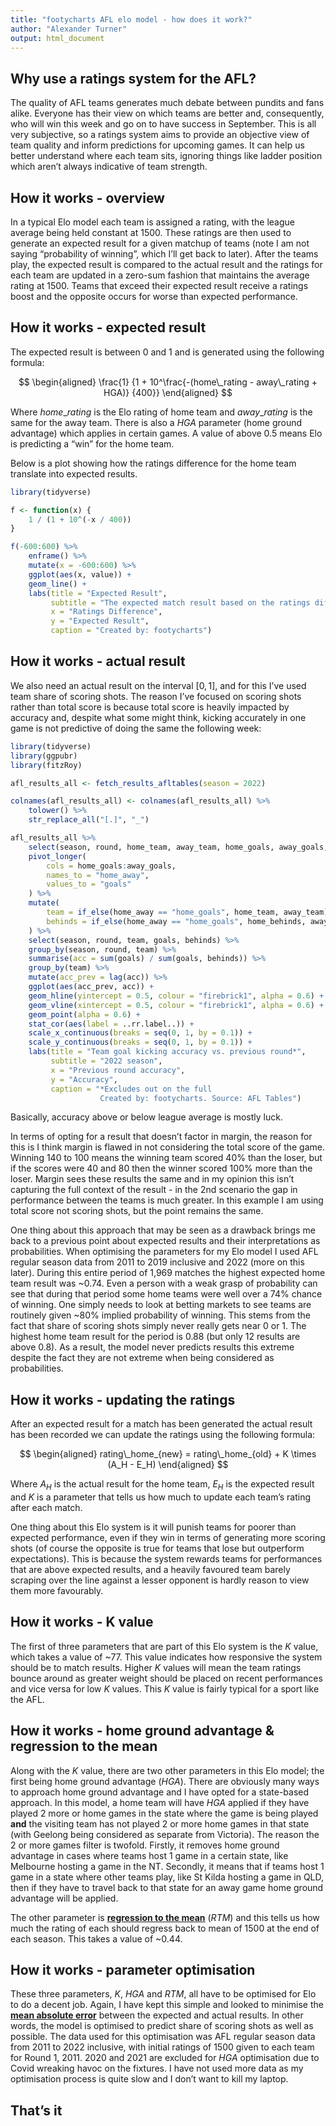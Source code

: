 ```yaml
---
title: "footycharts AFL elo model - how does it work?"
author: "Alexander Turner"
output: html_document
---
```


## Why use a ratings system for the AFL?

The quality of AFL teams generates much debate between pundits and fans alike. Everyone has their view on which teams are better and, consequently, who will win this week and go on to have success in September. This is all very subjective, so a ratings system aims to provide an objective view of team quality and inform predictions for upcoming games. It can help us better understand where each team sits, ignoring things like ladder position which aren't always indicative of team strength. 

## How it works - overview

In a typical Elo model each team is assigned a rating, with the league average being held constant at 1500. These ratings are then used to generate an expected result for a given matchup of teams (note I am not saying "probability of winning", which I'll get back to later). After the teams play, the expected result is compared to the actual result and the ratings for each team are updated in a zero-sum fashion that maintains the average rating at 1500. Teams that exceed their expected result receive a ratings boost and the opposite occurs for worse than expected performance. 

## How it works - expected result

The expected result is between 0 and 1 and is generated using the following formula:

$$
\begin{aligned}
\frac{1} {1 + 10^\frac{-(home\_rating - away\_rating + HGA)} {400}}
\end{aligned}
$$

Where $home\_rating$ is the Elo rating of home team and $away\_rating$ is the same for the away team. There is also a $HGA$ parameter (home ground advantage) which applies in certain games. A value of above 0.5 means Elo is predicting a "win" for the home team. 

Below is a plot showing how the ratings difference for the home team translate into expected results. 

```r
library(tidyverse)

f <- function(x) {
    1 / (1 + 10^(-x / 400))
}

f(-600:600) %>% 
    enframe() %>%
    mutate(x = -600:600) %>% 
    ggplot(aes(x, value)) +
    geom_line() +
    labs(title = "Expected Result",
         subtitle = "The expected match result based on the ratings difference for a home team",
         x = "Ratings Difference",
         y = "Expected Result",
         caption = "Created by: footycharts")
```


## How it works - actual result

We also need an actual result on the interval $[0,1]$, and for this I've used team share of scoring shots. The reason I've focused on scoring shots rather than total score is because total score is heavily impacted by accuracy and, despite what some might think, kicking accurately in one game is not predictive of doing the same the following week:

```r
library(tidyverse)
library(ggpubr)
library(fitzRoy)

afl_results_all <- fetch_results_afltables(season = 2022)

colnames(afl_results_all) <- colnames(afl_results_all) %>% 
    tolower() %>% 
    str_replace_all("[.]", "_")

afl_results_all %>%
    select(season, round, home_team, away_team, home_goals, away_goals, home_behinds, away_behinds) %>%
    pivot_longer(
        cols = home_goals:away_goals,
        names_to = "home_away",
        values_to = "goals"
    ) %>% 
    mutate(
        team = if_else(home_away == "home_goals", home_team, away_team),
        behinds = if_else(home_away == "home_goals", home_behinds, away_behinds)
    ) %>% 
    select(season, round, team, goals, behinds) %>% 
    group_by(season, round, team) %>% 
    summarise(acc = sum(goals) / sum(goals, behinds)) %>% 
    group_by(team) %>% 
    mutate(acc_prev = lag(acc)) %>% 
    ggplot(aes(acc_prev, acc)) +
    geom_hline(yintercept = 0.5, colour = "firebrick1", alpha = 0.6) +
    geom_vline(xintercept = 0.5, colour = "firebrick1", alpha = 0.6) +
    geom_point(alpha = 0.6) +
    stat_cor(aes(label = ..rr.label..)) +
    scale_x_continuous(breaks = seq(0, 1, by = 0.1)) +
    scale_y_continuous(breaks = seq(0, 1, by = 0.1)) +
    labs(title = "Team goal kicking accuracy vs. previous round*",
         subtitle = "2022 season",
         x = "Previous round accuracy",
         y = "Accuracy",
         caption = "*Excludes out on the full
                    Created by: footycharts. Source: AFL Tables")
```

Basically, accuracy above or below league average is mostly luck.

In terms of opting for a result that doesn't factor in margin, the reason for this is I think margin is flawed in not considering the total score of the game. Winning 140 to 100 means the winning team scored 40% than the loser, but if the scores were 40 and 80 then the winner scored 100% more than the loser. Margin sees these results the same and in my opinion this isn't capturing the full context of the result - in the 2nd scenario the gap in performance between the teams is much greater. In this example I am using total score not scoring shots, but the point remains the same.

One thing about this approach that may be seen as a drawback brings me back to a previous point about expected results and their interpretations as probabilities. When optimising the parameters for my Elo model I used AFL regular season data from 2011 to 2019 inclusive and 2022 (more on this later). During this entire period of 1,969 matches the highest expected home team result was ~0.74. Even a person with a weak grasp of probability can see that during that period some home teams were well over a 74% chance of winning. One simply needs to look at betting markets to see teams are routinely given ~80% implied probability of winning. This stems from the fact that share of scoring shots simply never really gets near 0 or 1. The highest home team result for the period is 0.88 (but only 12 results are above 0.8). As a result, the model never predicts results this extreme despite the fact they are not extreme when being considered as probabilities. 

## How it works - updating the ratings 

After an expected result for a match has been generated the actual result has been recorded we can update the ratings using the following formula: 

$$
\begin{aligned}
rating\_home_{new} = rating\_home_{old} + K \times (A_H - E_H)
\end{aligned}
$$

Where $A_H$ is the actual result for the home team, $E_H$ is the expected result and $K$ is a parameter that tells us how much to update each team's rating after each match. 

One thing about this Elo system is it will punish teams for poorer than expected performance, even if they win in terms of generating more scoring shots (of course the opposite is true for teams that lose but outperform expectations). This is because the system rewards teams for performances that are above expected results, and a heavily favoured team barely scraping over the line against a lesser opponent is hardly reason to view them more favourably.  

## How it works - K value

The first of three parameters that are part of this Elo system is the $K$ value, which takes a value of ~77. This value indicates how responsive the system should be to match results. Higher $K$ values will mean the team ratings bounce around as greater weight should be placed on recent performances and vice versa for low $K$ values. This $K$ value is fairly typical for a sport like the AFL.

## How it works - home ground advantage & regression to the mean

Along with the $K$ value, there are two other parameters in this Elo model; the first being home ground advantage ($HGA$). There are obviously many ways to approach home ground advantage and I have opted for a state-based approach. In this model, a home team will have $HGA$ applied if they have played 2 more or home games in the state where the game is being played __**and**__ the visiting team has not played 2 or more home games in that state (with Geelong being considered as separate from Victoria). The reason the 2 or more games filter is twofold. Firstly, it removes home ground advantage in cases where teams host 1 game in a certain state, like Melbourne hosting a game in the NT. Secondly, it means that if teams host 1 game in a state where other teams play, like St Kilda hosting a game in QLD, then if they have to travel back to that state for an away game home ground advantage will be applied. 

The other parameter is [__regression to the mean__](https://en.wikipedia.org/wiki/Regression_toward_the_mean) ($RTM$) and this tells us how much the rating of each should regress back to mean of 1500 at the end of each season. This takes a value of ~0.44. 

## How it works - parameter optimisation

These three parameters, $K$, $HGA$ and $RTM$, all have to be optimised for Elo to do a decent job. Again, I have kept this simple and looked to minimise the [__mean absolute error__](https://en.wikipedia.org/wiki/Mean_absolute_error) between the expected and actual results. In other words, the model is optimised to predict share of scoring shots as well as possible. The data used for this optimisation was AFL regular season data from 2011 to 2022 inclusive, with initial ratings of 1500 given to each team for Round 1, 2011. 2020 and 2021 are excluded for $HGA$ optimisation due to Covid wreaking havoc on the fixtures. I have not used more data as my optimisation process is quite slow and I don't want to kill my laptop. 

## That's it
